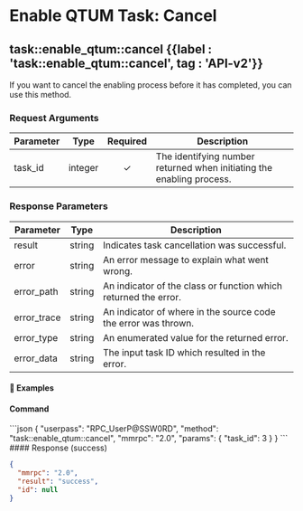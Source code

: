 
# Enable QTUM Task: Cancel

## task::enable\_qtum::cancel {{label : 'task::enable_qtum::cancel', tag : 'API-v2'}}

If you want to cancel the enabling process before it has completed, you can use this method.

### Request Arguments

| Parameter | Type    | Required | Description                                                           |
| --------- | ------- | :------: | --------------------------------------------------------------------- |
| task\_id  | integer |     ✓    | The identifying number returned when initiating the enabling process. |

### Response Parameters

| Parameter    | Type   | Description                                                     |
| ------------ | ------ | --------------------------------------------------------------- |
| result       | string | Indicates task cancellation was successful.                     |
| error        | string | An error message to explain what went wrong.                    |
| error\_path  | string | An indicator of the class or function which returned the error. |
| error\_trace | string | An indicator of where in the source code the error was thrown.  |
| error\_type  | string | An enumerated value for the returned error.                     |
| error\_data  | string | The input task ID which resulted in the error.                  |

#### 📌 Examples

#### Command

<CodeGroup title="task::enable_qtum::cancel" tag="POST" label="task::enable_qtum::cancel" mm2MethodDecorate="true">
  ```json
  {
    "userpass": "RPC_UserP@SSW0RD",
    "method": "task::enable_qtum::cancel",
    "mmrpc": "2.0",
    "params": {
      "task_id": 3
    }
  }
  ```
</CodeGroup>

<CollapsibleSection expandedText="Hide Response" collapsedText="Show Response">
  #### Response (success)

  ```json
  {
    "mmrpc": "2.0",
    "result": "success",
    "id": null
  }
  ```
</CollapsibleSection>

